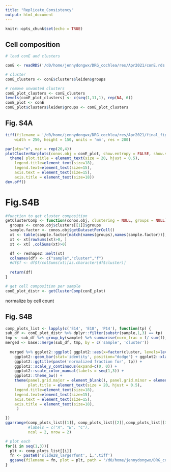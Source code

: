 ```yaml
---
title: "Replicate_Consistency"
output: html_document
---
```


```r
knitr::opts_chunk$set(echo = TRUE)
```

## Cell composition

```r
# load conE and clusters

conE <- readRDS('/d0/home/jennydongwx/DRG_cochlea/res/Apr2021/conE.rds')

# cluster
conE_clusters <- conE$clusters$leiden$groups
```


```r
# remove unwanted clusters
conE_plot_clusters <- conE_clusters
levels(conE_plot_clusters) <- c(seq(1,11,1), rep(NA, 6))
conE_plot <- conE
conE_plot$clusters$leiden$groups <- conE_plot_clusters
```


## Fig. S4A
```r
tiff(filename = '/d0/home/jennydongwx/DRG_cochlea/res/Apr2021/final_figures/slide27_largerfont.tiff',
    width = 250, height = 150, units = 'mm', res = 200)

par(pty="m", mar = rep(20,4))
plotClusterBarplots(conos.obj = conE_plot, show.entropy = FALSE, show.size = FALSE) + 
  theme( plot.title = element_text(size = 20, hjust = 0.5),
    legend.title=element_text(size=18), 
    legend.text=element_text(size=15),
    axis.text = element_text(size=15),
    axis.title = element_text(size=18))
dev.off()
```

# Fig.S4B
```r
#function to get cluster composition
getClusterComp <- function(conos.obj, clustering = NULL, groups = NULL){
  groups <- conos.obj$clusters[[1]]$groups
  sample.factor <- conos.obj$getDatasetPerCell()
  xt <- table(sample.factor[match(names(groups),names(sample.factor))],groups)
  xt <- xt[rowSums(xt)>0, ]
  xt <- xt[ ,colSums(xt)>0]

  df <- reshape2::melt(xt)
  colnames(df) <- c("sample","cluster","f")
  #df$f <- df$f/colSums(xt)[as.character(df$cluster)]
  
  return(df)
}
```

```r
# get cell composition per sample
conE_plot_distr <- getClusterComp(conE_plot)
```

normalize by cell count

## Fig. S4B
```r
comp_plots_list <- lapply(c('E14', 'E18', 'P14'), function(tp) {
sub_df <- conE_plot_distr %>% dplyr::filter(substr(sample,1,3) == tp)
tmp <- sub_df %>% group_by(sample) %>% summarise(norm_frac = f/ sum(f), cluster = cluster)
merged <- base::merge(sub_df, tmp, by = c('sample', 'cluster'))
  
  merged %>% ggplot2::ggplot( ggplot2::aes(x=factor(cluster, levels=levels(conE_plot$clusters[[1]]$groups)),y=.data$norm_frac,fill=.data$sample)) +
    ggplot2::geom_bar(stat='identity', position="dodge") + ggplot2::xlab('cluster') + ggplot2::ylab('normalized fraction')  + 
    ggplot2::ggtitle(paste('normalized fraction for', tp)) + 
    ggplot2::scale_y_continuous(expand=c(0, 0)) +
    ggplot2::scale_color_manual(labels = seq(1,3)) +
    ggplot2::theme_bw() + 
    theme(panel.grid.major = element_blank(), panel.grid.minor = element_blank(), 
          plot.title = element_text(size = 20, hjust = 0.5),
    legend.title=element_text(size=18), 
    legend.text=element_text(size=15),
    axis.text = element_text(size=15),
    axis.title = element_text(size=18),
     )

})
ggarrange(comp_plots_list[[1]], comp_plots_list[[2]],comp_plots_list[[3]],
          #labels = c("A", "B", "C"),
          ncol = 2, nrow = 2)
```


```r
# plot each
for(i in seq(1,3)){
  plt <- comp_plots_list[[i]]
  fn <- paste0('slide28_largerfont', i,'.tiff')
  ggsave(filename = fn, plot = plt, path = '/d0/home/jennydongwx/DRG_cochlea/res/Apr2021/final_figures', width = 250, height = 150, units = 'mm', device='tiff', dpi=150)
}
```


